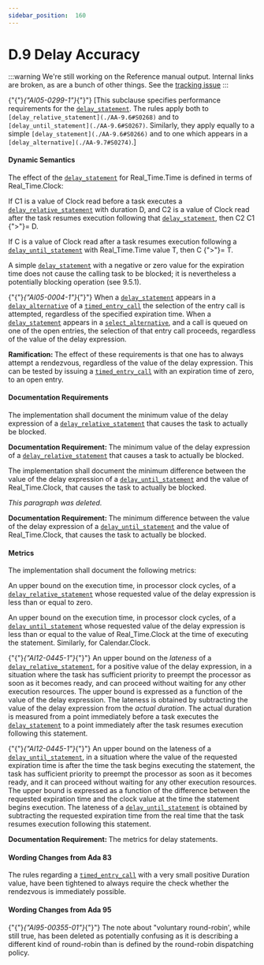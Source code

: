 ---
sidebar_position:  160
---

# D.9  Delay Accuracy

:::warning
We're still working on the Reference manual output.  Internal links are broken,
as are a bunch of other things.
See the [tracking issue](https://github.com/ada-lang-io/ada-lang-io/issues/20)
:::


<p>{"{"}<em>{"AI05-0299-1"}</em>{"}"} [This subclause specifies performance requirements for the <code><a href="./AA-9.6#S0266">delay_statement</a></code>. The rules apply both to <code>[delay_relative_statement](./AA-9.6#S0268)</code> and to <code>[delay_until_statement](./AA-9.6#S0267)</code>. Similarly, they apply equally to a simple <code>[delay_statement](./AA-9.6#S0266)</code> and to one which appears in a <code>[delay_alternative](./AA-9.7#S0274)</code>.] </p>

#### Dynamic Semantics

<p>The effect of the <code><a href="./AA-9.6#S0266">delay_statement</a></code> for Real_Time.Time is defined in terms of Real_Time.Clock: </p>
<p>If C1 is a value of Clock read before a task executes a <code><a href="./AA-9.6#S0268">delay_relative_statement</a></code> with duration D, and C2 is a value of Clock read after the task resumes execution following that <code><a href="./AA-9.6#S0266">delay_statement</a></code>, then C2  C1 {">"}= D.</p>
<p>If C is a value of Clock read after a task resumes execution following a <code><a href="./AA-9.6#S0267">delay_until_statement</a></code> with Real_Time.Time value T, then C {">"}= T. </p>
<p>A simple <code><a href="./AA-9.6#S0266">delay_statement</a></code> with a negative or zero value for the expiration time does not cause the calling task to be blocked; it is nevertheless a potentially blocking operation (see 9.5.1).</p>
<p>{"{"}<em>{"AI05-0004-1"}</em>{"}"} When a <code><a href="./AA-9.6#S0266">delay_statement</a></code> appears in a <code><a href="./AA-9.7#S0274">delay_alternative</a></code> of a <code><a href="./AA-9.7#S0276">timed_entry_call</a></code> the selection of the entry call is attempted, regardless of the specified expiration time. When a <code><a href="./AA-9.6#S0266">delay_statement</a></code> appears in a <code><a href="./AA-9.7#S0272">select_alternative</a></code>, and a call is queued on one of the open entries, the selection of that entry call proceeds, regardless of the value of the delay expression. </p>
<p><strong>Ramification: </strong>The effect of these requirements is that one has to always attempt a rendezvous, regardless of the value of the delay expression. This can be tested by issuing a <code><a href="./AA-9.7#S0276">timed_entry_call</a></code> with an expiration time of zero, to an open entry. </p>

#### Documentation Requirements

<p>The implementation shall document the minimum value of the delay expression of a <code><a href="./AA-9.6#S0268">delay_relative_statement</a></code> that causes the task to actually be blocked. </p>
<p><strong>Documentation Requirement: </strong>The minimum value of the delay expression of a <code><a href="./AA-9.6#S0268">delay_relative_statement</a></code> that causes a task to actually be blocked.</p>
<p>The implementation shall document the minimum difference between the value of the delay expression of a <code><a href="./AA-9.6#S0267">delay_until_statement</a></code> and the value of Real_Time.Clock, that causes the task to actually be blocked. </p>
<p><em>This paragraph was deleted.</em></p>
<p><strong>Documentation Requirement: </strong>The minimum difference between the value of the delay expression of a <code><a href="./AA-9.6#S0267">delay_until_statement</a></code> and the value of Real_Time.Clock, that causes the task to actually be blocked.</p>

#### Metrics

<p>The implementation shall document the following metrics: </p>
<p>An upper bound on the execution time, in processor clock cycles, of a <code><a href="./AA-9.6#S0268">delay_relative_statement</a></code> whose requested value of the delay expression is less than or equal to zero.</p>
<p>An upper bound on the execution time, in processor clock cycles, of a <code><a href="./AA-9.6#S0267">delay_until_statement</a></code> whose requested value of the delay expression is less than or equal to the value of Real_Time.Clock at the time of executing the statement. Similarly, for Calendar.Clock.</p>
<p>{"{"}<em>{"AI12-0445-1"}</em>{"}"} An upper bound on the <em>lateness</em> of a <code><a href="./AA-9.6#S0268">delay_relative_statement</a></code>, for a positive value of the delay expression, in a situation where the task has sufficient priority to preempt the processor as soon as it becomes ready, and can proceed without waiting for any other execution resources. The upper bound is expressed as a function of the value of the delay expression. The lateness is obtained by subtracting the value of the delay expression from the <em>actual duration</em>. The actual duration is measured from a point immediately before a task executes the <code><a href="./AA-9.6#S0266">delay_statement</a></code> to a point immediately after the task resumes execution following this statement.</p>
<p>{"{"}<em>{"AI12-0445-1"}</em>{"}"} An upper bound on the lateness of a <code><a href="./AA-9.6#S0267">delay_until_statement</a></code>, in a situation where the value of the requested expiration time is after the time the task begins executing the statement, the task has sufficient priority to preempt the processor as soon as it becomes ready, and it can proceed without waiting for any other execution resources. The upper bound is expressed as a function of the difference between the requested expiration time and the clock value at the time the statement begins execution. The lateness of a <code><a href="./AA-9.6#S0267">delay_until_statement</a></code> is obtained by subtracting the requested expiration time from the real time that the task resumes execution following this statement. </p>
<p><strong>Documentation Requirement: </strong>The metrics for delay statements.</p>

#### Wording Changes from Ada 83

<p>The rules regarding a <code><a href="./AA-9.7#S0276">timed_entry_call</a></code> with a very small positive Duration value, have been tightened to always require the check whether the rendezvous is immediately possible.</p>

#### Wording Changes from Ada 95

<p>{"{"}<em>{"AI95-00355-01"}</em>{"}"} The note about "voluntary round-robin', while still true, has been deleted as potentially confusing as it is describing a different kind of round-robin than is defined by the round-robin dispatching policy.</p>
